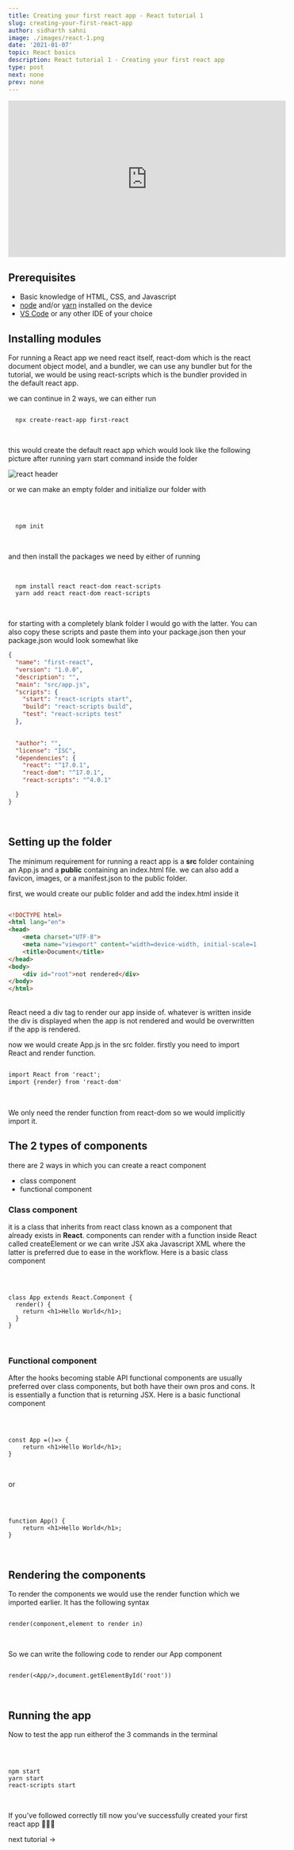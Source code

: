 ```yaml
---
title: Creating your first react app - React tutorial 1
slug: creating-your-first-react-app
author: sidharth sahni
image: ./images/react-1.png
date: '2021-01-07'
topic: React basics
description: React tutorial 1 - Creating your first react app
type: post  
next: none
prev: none
---
```



<div class="Mdxcontainer">

<div class="youtube">

<iframe class="youtube-vid" width="560" height="315" src="https://www.youtube.com/embed/XtV51U05j5Y" frameborder="0" allow="accelerometer; autoplay; clipboard-write; encrypted-media; gyroscope; picture-in-picture" allowfullscreen></iframe>

</div>


## Prerequisites

- Basic knowledge of HTML, CSS, and Javascript
- <a href="https://nodejs.org/en/download/" class="read-link">node</a> and/or <a href="https://classic.yarnpkg.com/en/docs/install/#windows-stable" class="read-link">yarn</a> installed on the device
- <a href="https://code.visualstudio.com/Download" class="read-link">VS Code</a> or any other IDE of your choice

## Installing modules

For running a React app we need react itself, react-dom which is the react document object model, and a bundler, we can use any bundler but for the tutorial, we would be using react-scripts which is the bundler provided in the default react app.

we can continue in 2 ways, we can either run
<br/>

<div class="code-block">

``` shell

  npx create-react-app first-react

```

</div>

<br/>

this would create the default react app which would look like the following picture after running yarn start command inside the folder

![react header](./images/react-default.png)

 or we can make an empty folder and initialize our folder with 
 
<br/>

<div class="code-block">

``` shell

  npm init

```

</div>
<br/>
 
 
 and then install the packages we need by either of running  
<br/>


<div class="code-block">

``` shell

  npm install react react-dom react-scripts
  yarn add react react-dom react-scripts

```

</div>

<br/>

 for starting with a completely blank folder I would go with the latter. You can also copy these scripts and paste them into your package.json then your package.json would look somewhat like
<br/>

<div class="code-block">

``` JSON
{
  "name": "first-react",
  "version": "1.0.0",
  "description": "",
  "main": "src/app.js",
  "scripts": {
    "start": "react-scripts start",
    "build": "react-scripts build",
    "test": "react-scripts test"
  },
   

  "author": "",
  "license": "ISC",
  "dependencies": {
    "react": "^17.0.1",
    "react-dom": "^17.0.1",
    "react-scripts": "^4.0.1"

  }
}

```

</div>

<br/>

## Setting up the folder

The minimum requirement for running a react app is a **src** folder containing an App.js and a **public** containing an index.html file. we can also add a favicon, images, or a manifest.json to the public folder.

first, we would create our public folder and add the index.html inside it
<br/>

<div class="code-block">

``` HTML

<!DOCTYPE html>
<html lang="en">
<head>
    <meta charset="UTF-8">
    <meta name="viewport" content="width=device-width, initial-scale=1.0">
    <title>Document</title>
</head>
<body>
    <div id="root">not rendered</div>
</body>
</html>

```
</div>

<br/>
React need a div tag to render our app inside of. whatever is written inside the div is displayed when the app is not rendered and would be overwritten if the app is rendered.

now we would create App.js in the src folder. firstly you need to import React and render function.
<br/>

<div class="code-block">

``` HTML

import React from 'react';
import {render} from 'react-dom'

```
</div>

<br/>

We only need the render function from react-dom so we would implicitly import it.

## The 2 types of components 

there are 2 ways in which you can create a react component
- class component
- functional component

### Class component

it is a class that inherits from react class known as a component that already exists in **React**. components can render with a function inside React called createElement or we can write JSX aka Javascript XML where the latter is preferred due to ease in the workflow. Here is a basic class component

<br/>

<div class="code-block">

``` React

class App extends React.Component {
  render() {
    return <h1>Hello World</h1>;
  }
}

```
</div>

<br/>

### Functional component

After the hooks becoming stable API functional components are usually preferred over class components, but both have their own pros and cons. It is essentially a function that is returning JSX. Here is a basic functional component 

<br/>

<div class="code-block">

``` React

const App =()=> {
    return <h1>Hello World</h1>;
}

```
</div>

<br/>

or 
  
  <br/>

<div class="code-block">

``` React

function App() {
    return <h1>Hello World</h1>;
}

```
</div>

<br/>

## Rendering the components

To render the components we would use the render function which we imported earlier. It has the following syntax
 <br/>

<div class="code-block">

``` React

render(component,element to render in)

```
</div>

<br/>

So we can write the following code to render our App component 
<br/>

<div class="code-block">

``` React

render(<App/>,document.getElementById('root'))

```
</div>

<br/>

## Running the app 

Now to test the app run eitherof the 3 commands in the terminal

<br/>

<div class="code-block">

``` React

npm start
yarn start
react-scripts start

```
</div>

<br/>

If you've followed correctly till now you've successfully created your first react app 🎉🎊🎉

</div>

<AniLink cover direction="up" duration={1} to="/Starting-to-use-States-with-useState">next tutorial &rarr;</AniLink>

<br/>


